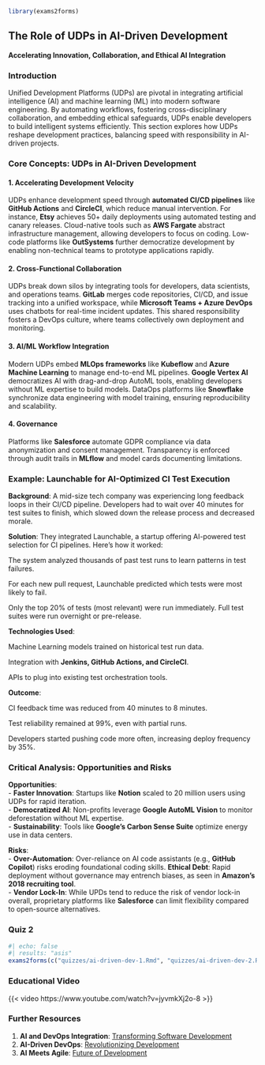 ```r
library(exams2forms)
```

## **The Role of UDPs in AI-Driven Development**  
**Accelerating Innovation, Collaboration, and Ethical AI Integration**  

### **Introduction**  
Unified Development Platforms (UDPs) are pivotal in integrating artificial intelligence (AI) and machine learning (ML) into modern software engineering. By automating workflows, fostering cross-disciplinary collaboration, and embedding ethical safeguards, UDPs enable developers to build intelligent systems efficiently. This section explores how UDPs reshape development practices, balancing speed with responsibility in AI-driven projects.  

### **Core Concepts: UDPs in AI-Driven Development**  

#### **1. Accelerating Development Velocity**  
UDPs enhance development speed through **automated CI/CD pipelines** like **GitHub Actions** and **CircleCI**, which reduce manual intervention. For instance, **Etsy** achieves 50+ daily deployments using automated testing and canary releases. Cloud-native tools such as **AWS Fargate** abstract infrastructure management, allowing developers to focus on coding. Low-code platforms like **OutSystems** further democratize development by enabling non-technical teams to prototype applications rapidly.  

#### **2. Cross-Functional Collaboration**  
UDPs break down silos by integrating tools for developers, data scientists, and operations teams. **GitLab** merges code repositories, CI/CD, and issue tracking into a unified workspace, while **Microsoft Teams + Azure DevOps** uses chatbots for real-time incident updates. This shared responsibility fosters a DevOps culture, where teams collectively own deployment and monitoring.  

#### **3. AI/ML Workflow Integration**  
Modern UDPs embed **MLOps frameworks** like **Kubeflow** and **Azure Machine Learning** to manage end-to-end ML pipelines. **Google Vertex AI** democratizes AI with drag-and-drop AutoML tools, enabling developers without ML expertise to build models. DataOps platforms like **Snowflake** synchronize data engineering with model training, ensuring reproducibility and scalability.  

#### **4. Governance**  
Platforms like **Salesforce** automate GDPR compliance via data anonymization and consent management. Transparency is enforced through audit trails in **MLflow** and model cards documenting limitations.  

### **Example: Launchable for AI-Optimized CI Test Execution**  

**Background**:
A mid-size tech company was experiencing long feedback loops in their CI/CD pipeline. Developers had to wait over 40 minutes for test suites to finish, which slowed down the release process and decreased morale.

**Solution**:
They integrated Launchable, a startup offering AI-powered test selection for CI pipelines. Here's how it worked:

The system analyzed thousands of past test runs to learn patterns in test failures.

For each new pull request, Launchable predicted which tests were most likely to fail.

Only the top 20% of tests (most relevant) were run immediately. Full test suites were run overnight or pre-release.

**Technologies Used**:

Machine Learning models trained on historical test run data.

Integration with **Jenkins, GitHub Actions, and CircleCI**.

APIs to plug into existing test orchestration tools.

**Outcome**:

CI feedback time was reduced from 40 minutes to 8 minutes.

Test reliability remained at 99%, even with partial runs.

Developers started pushing code more often, increasing deploy frequency by 35%.

### **Critical Analysis: Opportunities and Risks**  
**Opportunities**:  
- **Faster Innovation**: Startups like **Notion** scaled to 20 million users using UDPs for rapid iteration.  
- **Democratized AI**: Non-profits leverage **Google AutoML Vision** to monitor deforestation without ML expertise.  
- **Sustainability**: Tools like **Google’s Carbon Sense Suite** optimize energy use in data centers.  

**Risks**:  
- **Over-Automation**: Over-reliance on AI code assistants (e.g., **GitHub Copilot**) risks eroding foundational coding skills.  **Ethical Debt**: Rapid deployment without governance may entrench biases, as seen in **Amazon’s 2018 recruiting tool**.  
- **Vendor Lock-In**: While UPDs tend to reduce the risk of vendor lock-in overall, proprietary platforms like **Salesforce** can limit flexibility compared to open-source alternatives.  

### **Quiz 2**  

```r
#| echo: false
#| results: "asis"
exams2forms(c("quizzes/ai-driven-dev-1.Rmd", "quizzes/ai-driven-dev-2.Rmd", "quizzes/ai-driven-dev-3.Rmd", "quizzes/ai-driven-dev-4.Rmd", "quizzes/ai-driven-dev-5.Rmd", "quizzes/ai-driven-dev-6.Rmd"))
```

### **Educational Video**
{{< video https://www.youtube.com/watch?v=jyvmkXj2o-8 >}}

### **Further Resources**
1. **AI and DevOps Integration**: [Transforming Software Development](https://www.eficode.com/transforming-software-development-with-ai-and-devops)
2. **AI-Driven DevOps**: [Revolutionizing Development](https://epathusa.net/ai-driven-devops-revolutionizing-software-development/)
3. **AI Meets Agile**: [Future of Development](https://insights.daffodilsw.com/blog/ai-meets-agile-the-future-of-ai-driven-software-development)
